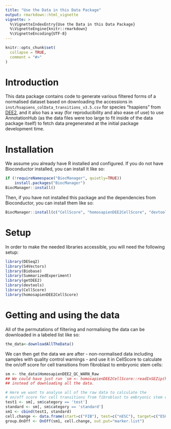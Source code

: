 ```yaml
---
title: "Use the Data in this Data Package"
output: rmarkdown::html_vignette
vignette: >
  %\VignetteIndexEntry{Use the Data in this Data Package}
  %\VignetteEngine{knitr::rmarkdown}
  %\VignetteEncoding{UTF-8}
---
```


```r
knitr::opts_chunk$set(
  collapse = TRUE,
  comment = "#>"
)
```

# Introduction

This data package contains code to generate various filtered forms of a normalised dataset based on downloading the accessions in `inst/hsapiens_colData_transitions_v3.5.csv` for species "hsapiens" from [DEE2](DEE2.io), and it also has a way (for reproducibility and also ease of use) to use AnnotationHub (as the data files were too large to fit inside of the data package itself) to fetch data pregenerated at the initial package development time.

# Installation

We assume you already have R installed and configured. If you do not have Bioconductor installed, you can install it like so:

```r
if (!requireNamespace("BiocManager", quietly=TRUE))
    install.packages("BiocManager")
BiocManager::install()
```

Then, if you have not installed this package and the dependencies from Bioconductor, you can install them like so:
```r
BiocManager::install(c("CellScore", "homosapienDEE2CellScore", "devtools", "getDEE2", "SummarizedExperiment"))
```

# Setup

In order to make the needed libraries accessible, you will need the following setup:

```r
library(DESeq2)
library(S4Vectors)
library(Biobase)
library(SummarizedExperiment)
library(getDEE2)
library(devtools)
library(CellScore)
library(homosapienDEE2CellScore)
```

# Getting and using the data

All of the permutations of filtering and normalising the data can be downloaded in a labeled list like so:

```r
the_data<-downloadAllTheData()
```

We can then get the data we are after - non-normalised data including samples with quality control warnings - and use it in CellScore to calculate the on/off score for cell transitions from fibroblast to embryonic stem cells:

```r
sm <- the_data$HomosapienDEE2_QC_WARN_Raw
## We could have just run `sm <- homosapienDEE2CellScore::readInSEZip(homosapienDEE2CellScore::HomosapienDEE2_QC_PASS_Raw())`
## instead of downloading all the data.

# Here we want to analyse all of the raw data to calculate the
# on/off score for cell transitions from fibroblast to embryonic stem cells
test1 <- sm[, sm$category == 'test']
standard <- sm[, sm$category == 'standard']
sm1 <- cbind(test1, standard)
cell.change <- data.frame(start=c("FIB"), test=c("nESC"), target=c("ESC"))
group.OnOff <- OnOff(sm1, cell.change, out.put="marker.list")
```

